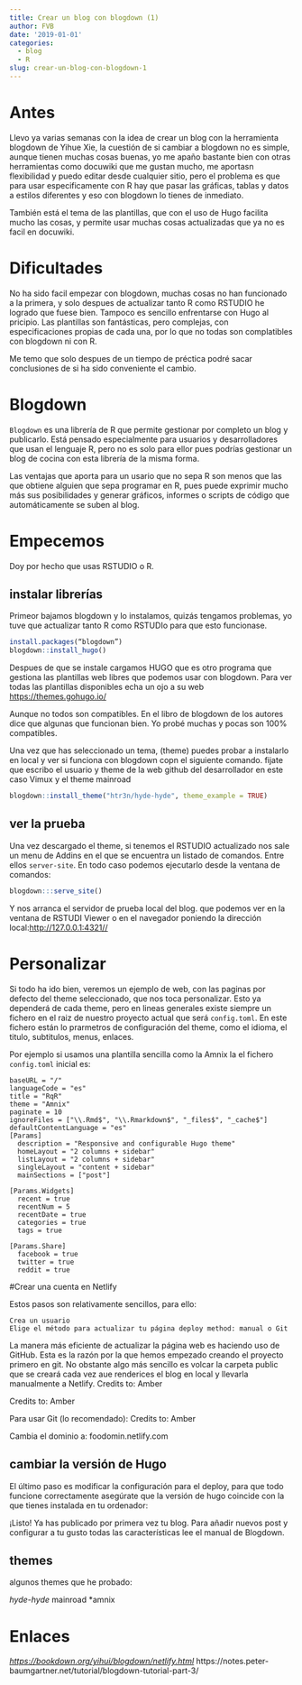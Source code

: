 ```yaml
---
title: Crear un blog con blogdown (1)
author: FVB
date: '2019-01-01'
categories:
  - blog
  - R
slug: crear-un-blog-con-blogdown-1
---
```


# Antes
Llevo ya varias semanas con la idea de crear un blog con la herramienta blogdown de Yihue Xie, la cuestión de si cambiar a blogdown no es simple, aunque tienen muchas cosas buenas, yo me apaño bastante bien con otras herramientas como docuwiki que me gustan mucho, me aportasn flexibilidad y puedo editar desde cualquier sitio, pero el problema es que para usar especificamente con R hay que pasar las gráficas, tablas y datos a estilos diferentes y eso con blogdown lo tienes de inmediato.

También está el tema de las plantillas, que con el uso de Hugo facilita mucho las cosas, y permite usar muchas cosas actualizadas que ya no es facil en docuwiki.

# Dificultades
No ha sido facil empezar con blogdown, muchas cosas no han funcionado a la primera, y solo despues de actualizar tanto R como RSTUDIO he logrado que fuese bien. Tampoco es sencillo enfrentarse con Hugo al pricipio. Las plantillas son fantásticas, pero complejas, con especificaciones propias de cada una, por lo que no todas son complatibles con blogdown ni con R.

Me temo que solo despues de un tiempo de préctica podré sacar conclusiones de si ha sido conveniente el cambio.

# Blogdown 


`Blogdown` es una librería de R que permite gestionar por completo un blog y publicarlo. Está pensado especialmente para usuarios y desarrolladores que usan el lenguaje R, pero no es solo para ellor pues podrías gestionar un blog de cocina con esta librería de la misma forma.

Las ventajas que aporta para un usario que no sepa R son menos que las que obtiene alguien que sepa programar en R, pues puede exprimir mucho más sus posibilidades y generar gráficos, informes o scripts de código que automáticamente se suben al blog.

# Empecemos
Doy por hecho que usas RSTUDIO o R.

## instalar librerías
Primeor bajamos blogdown y lo instalamos, quizás tengamos problemas, yo tuve que actualizar tanto R como RSTUDIo para que esto funcionase.

```r
install.packages(“blogdown”)
blogdown::install_hugo()
```
 Despues de que se instale cargamos HUGO que es otro programa que gestiona las plantillas web libres que podemos usar con blogdown. Para ver todas las plantillas disponibles echa un ojo a su web <https://themes.gohugo.io/>
 
 Aunque no todos son compatibles. En el libro de blogdown de los autores dice que algunas que funcionan bien. Yo probé muchas y pocas son 100% compatibles.
 
Una vez que has seleccionado un tema, (theme) puedes probar a instalarlo en local y ver si funciona con blogdown copn el siguiente comando. fijate que escribo el usuario y theme de la web github del desarrollador en este caso Vimux y el theme mainroad

```r
blogdown::install_theme("htr3n/hyde-hyde", theme_example = TRUE)
```

## ver la prueba
Una vez descargado el theme, si tenemos el RSTUDIO actualizado nos sale un menu de Addins en el que se encuentra un listado de comandos. Entre ellos `server-site`. En todo caso podemos ejecutarlo desde la ventana de comandos:


```r
blogdown:::serve_site()
```

Y nos arranca el servidor de prueba local del blog. que podemos ver en la ventana de RSTUDI Viewer o en el navegador poniendo la dirección local:<http://127.0.0.1:4321//>

# Personalizar

Si todo ha ido bien, veremos un ejemplo de web, con las paginas por defecto del theme seleccionado, que nos toca personalizar. Esto ya dependerá de cada theme, pero en lineas generales existe siempre un fichero en el raiz de nuestro proyecto actual que será `config.toml`. En este fichero están lo prarmetros de configuración del theme, como el idioma, el titulo, subtitulos, menus, enlaces.

Por ejemplo si usamos una plantilla sencilla como la Amnix la el fichero `config.toml` inicial es:

```{}
baseURL = "/"
languageCode = "es"
title = "RqR"
theme = "Amnix"
paginate = 10
ignoreFiles = ["\\.Rmd$", "\\.Rmarkdown$", "_files$", "_cache$"]
defaultContentLanguage = "es"
[Params]
  description = "Responsive and configurable Hugo theme"
  homeLayout = "2 columns + sidebar"
  listLayout = "2 columns + sidebar"
  singleLayout = "content + sidebar"
  mainSections = ["post"]

[Params.Widgets]
  recent = true
  recentNum = 5
  recentDate = true
  categories = true
  tags = true

[Params.Share]
  facebook = true
  twitter = true
  reddit = true

```




#Crear una cuenta en Netlify

Estos pasos son relativamente sencillos, para ello:

    Crea un usuario
    Elige el método para actualizar tu página deploy method: manual o Git

La manera más eficiente de actualizar la página web es haciendo uso de GitHub. Esta es la razón por la que hemos empezado creando el proyecto primero en git. No obstante algo más sencillo es volcar la carpeta public que se creará cada vez aue renderices el blog en local y llevarla manualmente a Netlify.
Credits to: Amber

Credits to: Amber

Para usar Git (lo recomendado): Credits to: Amber

Cambia el dominio a: foodomin.netlify.com

## cambiar la versión de Hugo
El último paso es modificar la configuración para el deploy, para que todo funcione correctamente asegúrate que la versión de hugo coincide con la que tienes instalada en tu ordenador:

¡Listo! Ya has publicado por primera vez tu blog. Para añadir nuevos post y configurar a tu gusto todas las características lee el manual de Blogdown.

## themes
algunos themes que he probado:

*hyde-hyde
*mainroad
*amnix


# Enlaces

*<https://bookdown.org/yihui/blogdown/netlify.html>
* https://notes.peter-baumgartner.net/tutorial/blogdown-tutorial-part-3/
